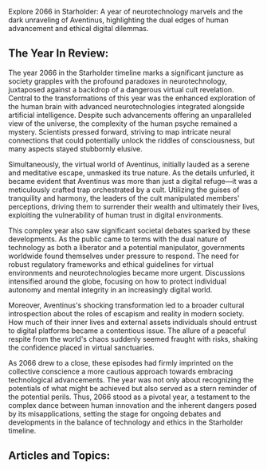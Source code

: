 Explore 2066 in Starholder: A year of neurotechnology marvels and the dark unraveling of Aventinus, highlighting the dual edges of human advancement and ethical digital dilemmas.


## The Year In Review:
The year 2066 in the Starholder timeline marks a significant juncture as society grapples with the profound paradoxes in neurotechnology, juxtaposed against a backdrop of a dangerous virtual cult revelation. Central to the transformations of this year was the enhanced exploration of the human brain with advanced neurotechnologies integrated alongside artificial intelligence. Despite such advancements offering an unparalleled view of the universe, the complexity of the human psyche remained a mystery. Scientists pressed forward, striving to map intricate neural connections that could potentially unlock the riddles of consciousness, but many aspects stayed stubbornly elusive.

Simultaneously, the virtual world of Aventinus, initially lauded as a serene and meditative escape, unmasked its true nature. As the details unfurled, it became evident that Aventinus was more than just a digital refuge—it was a meticulously crafted trap orchestrated by a cult. Utilizing the guises of tranquility and harmony, the leaders of the cult manipulated members' perceptions, driving them to surrender their wealth and ultimately their lives, exploiting the vulnerability of human trust in digital environments.

This complex year also saw significant societal debates sparked by these developments. As the public came to terms with the dual nature of technology as both a liberator and a potential manipulator, governments worldwide found themselves under pressure to respond. The need for robust regulatory frameworks and ethical guidelines for virtual environments and neurotechnologies became more urgent. Discussions intensified around the globe, focusing on how to protect individual autonomy and mental integrity in an increasingly digital world.

Moreover, Aventinus's shocking transformation led to a broader cultural introspection about the roles of escapism and reality in modern society. How much of their inner lives and external assets individuals should entrust to digital platforms became a contentious issue. The allure of a peaceful respite from the world's chaos suddenly seemed fraught with risks, shaking the confidence placed in virtual sanctuaries.

As 2066 drew to a close, these episodes had firmly imprinted on the collective conscience a more cautious approach towards embracing technological advancements. The year was not only about recognizing the potentials of what might be achieved but also served as a stern reminder of the potential perils. Thus, 2066 stood as a pivotal year, a testament to the complex dance between human innovation and the inherent dangers posed by its misapplications, setting the stage for ongoing debates and developments in the balance of technology and ethics in the Starholder timeline.

## Articles and Topics:

